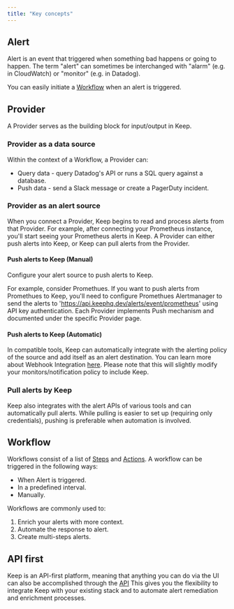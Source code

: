 ```yaml
---
title: "Key concepts"
---
```

## Alert
Alert is an event that triggered when something bad happens or going to happen.
The term "alert" can sometimes be interchanged with "alarm" (e.g. in CloudWatch) or "monitor" (e.g. in Datadog).

You can easily initiate a [Workflow](#workflow) when an alert is triggered.

## Provider
A Provider serves as the building block for input/output in Keep.

### Provider as a data source
Within the context of a Workflow, a Provider can:
- Query data - query Datadog's API or runs a SQL query against a database.
- Push data - send a Slack message or create a PagerDuty incident.

### Provider as an alert source
When you connect a Provider, Keep begins to read and process alerts from that Provider. For example, after connecting your Prometheus instance, you'll start seeing your Prometheus alerts in Keep.
A Provider can either push alerts into Keep, or Keep can pull alerts from the Provider.

#### Push alerts to Keep (Manual)
Configure your alert source to push alerts to Keep.

For example, consider Promethues. If you want to push alerts from Promethues to Keep, you'll need to configure Promethues Alertmanager to send the alerts to
'https://api.keephq.dev/alerts/event/prometheus' using API key authentication. Each Provider implements Push mechanism and documented under the specific Provider page.

#### Push alerts to Keep (Automatic)
In compatible tools, Keep can automatically integrate with the alerting policy of the source and add itself as an alert destination. You can learn more about Webhook Integration [here](/platform/providers#webhook-integration).
Please note that this will slightly modify your monitors/notification policy to include Keep.

### Pull alerts by Keep
Keep also integrates with the alert APIs of various tools and can automatically pull alerts. While pulling is easier to set up (requiring only credentials), pushing is preferable when automation is involved.

## Workflow
Workflows consist of a list of [Steps](/workflows/overview#steps) and [Actions](/workflows/overview#actions).
A workflow can be triggered in the following ways:
- When Alert is triggered.
- In a predefined interval.
- Manually.

Workflows are commonly used to:
1. Enrich your alerts with more context.
2. Automate the response to alert.
3. Create multi-steps alerts.

## API first
Keep is an API-first platform, meaning that anything you can do via the UI can also be accomplished through the [API](/api-ref)
This gives you the flexibility to integrate Keep with your existing stack and to automate alert remediation and enrichment processes.
